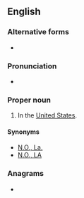 {{also|Nola|nola}}
==English==

===Alternative forms===
* {{l|en|Nola}}

===Pronunciation===
* {{a|US}} {{IPA|en|/noʊ.lə/}}

===Proper noun===
{{head|en|proper noun}}

# {{acronym of|en|[[New Orleans]], [[Louisiana]]}} In the [[United States]].

====Synonyms====
* [[N.O., La.]]
* [[N.O., LA]]

===Anagrams===
* {{anagrams|en|a=alno|Anlo|loan|lona}}